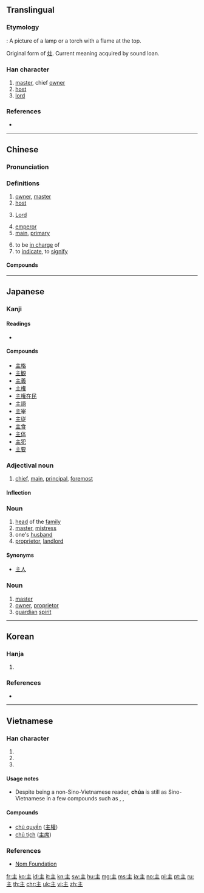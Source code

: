 {{also|王|玉|生|丰}}
==Translingual==
{{stroke order|type=bw}}
{{stroke order|type=jbw}}
{{stroke order|type=animate}}

===Etymology===
{{Han etyl}}
{{liushu|p}} : A picture of a lamp or a torch with a flame at the top.

Original form of [[炷]]. Current meaning acquired by sound loan.

===Han character===
{{Han char|rn=3|rad=丶|as=04|sn=5|four=00104|canj=YG|ids=⿱丶王}}

# [[master]], chief [[owner]]
# [[host]]
# [[lord]]

===References===
* {{Han ref|kx=0080.200|dkj=00100|dj=0163.010|hdz=10044.030|uh=4E3B|ud=20027|bh=A544|bd=42308}}

----

==Chinese==
{{zh-forms}}

===Pronunciation===
{{zh-pron
|m=zhǔ,zhù
|c=zyu2
|h=pfs=chú
|md=ciō/cṳ̄
|mn=chú
|w=2tsr
|mc=y
|oc=y
|cat=n,a
}}

===Definitions===
{{zh-hanzi}}

# [[owner]], [[master]]
# [[host]]
# {{lb|zh|Christianity}} [[Lord]]
# [[emperor]]
# [[main]], [[primary]]
#: {{zh-l|主要}}
# to be [[in charge]] of
# to [[indicate]], to [[signify]]

====Compounds====
{{der5
|{{zh-l|主板}}
|{{zh-l|主办}}
|{{zh-l|主笔}}
|{{zh-l|主币}}
|{{zh-l|主编}}
|{{zh-l|主场}}
|{{zh-l|主持}}
|{{zh-l|主持人}}
|{{zh-l|主厨}}
|{{zh-l|主词}}
|{{zh-l|主次}}
|{{zh-l|主从}}
|{{zh-l|主单位}}
|{{zh-l|主刀}}
|{{zh-l|主导}}
|{{zh-l|主调}}
|{{zh-l|主动}}
|{{zh-l|主动脉}}
|{{zh-l|主队}}
|{{zh-l|主犯}}
|{{zh-l|主峰}}
|{{zh-l|主妇}}
|{{zh-l|主干}}
|{{zh-l|主攻}}
|{{zh-l|主顾}}
|{{zh-l|主观}}
|{{zh-l|主观能动性}}
|{{zh-l|主观唯心主义}}
|{{zh-l|主观主义}}
|{{zh-l|主管}}
|{{zh-l|主婚}}
|{{zh-l|主机}}
|{{zh-l|主祭}}
|{{zh-l|主家}}
|{{zh-l|主见}}
|{{zh-l|主讲}}
|{{zh-l|主将}}
|{{zh-l|主焦点}}
|{{zh-l|主角}}, {{zh-l|主角儿}}
|{{zh-l|主力}}
|{{zh-l|主流}}
|{{zh-l|主权}}
|{{zh-l|主儿}}
|{{zh-l|主人}}
|{{zh-l|主任}}
|{{zh-l|主题}}
|{{zh-l|主体}}
|{{zh-l|主席}}
|{{zh-l|主要}}
|{{zh-l|主页}}
|{{zh-l|主义}}
|{{zh-l|主意}}
|{{zh-l|主音}}
|{{zh-l|主语}}
|{{zh-l|主张}}
|{{zh-l|主掌}}
}}

----

==Japanese==

===Kanji===
{{ja-kanji|grade=3|rs=丶04}}

====Readings====
* {{ja-readings|goon=[[す]] (su)|kanon=[[しゅ]] (shu)|kun=[[ぬし]] (nushi), [[おも]] (omo), [[あるじ]] (aruji)}}

====Compounds====
* [[主格]]
* [[主観]]
* [[主義]]
* [[主権]]
* [[主権在民]]
* [[主語]]
* [[主宰]]
* [[主従]]
* [[主食]]
* [[主体]]
* [[主犯]]
* [[主要]]

===Adjectival noun===
{{ja-adj|infl=な|おも}}

# [[chief]], [[main]], [[principal]], [[foremost]]

====Inflection====
{{ja-na|おも}}

===Noun===
{{ja-noun|しゅ}}

# [[head]] of the [[family]]
# [[master]], [[mistress]]
# one's [[husband]]
# [[proprietor]], [[landlord]]

====Synonyms====
* [[主人]]

===Noun===
{{ja-noun|ぬし}}

# [[master]]
# [[owner]], [[proprietor]]
# [[guardian]] [[spirit]]

----

==Korean==

===Hanja===
{{ko-hanja|hangeul=주|rv=ju|mr=chu|eumhun=[[임금]], [[주인]]|ehrv=imgeum, juin|ehmr=imgǔm, chuin|ehy=}}

# {{defn|lang=ko|sort=丶04}}

===References===
* {{Hanja ref|nav=11557}}

----

==Vietnamese==

===Han character===
{{vi-hantu|[[chủ]], [[chúa]]|rs=丶04}}

# {{han tu form of|chủ|[[owner]]}}
# {{Nom form of|chúa|retired father of a king}}
# {{Nom form of|Chúa|[[God]]; [[Christ]]}}

====Usage notes====
* Despite being a non-Sino-Vietnamese reader, '''chúa''' is still as Sino-Vietnamese in a few compounds such as {{m|vi|công chúa}}, {{m|vi|quận chúa}}, {{m|vi|lãnh chúa}}

====Compounds====
* [[chủ quyền]] ([[主權]])
* [[chủ tịch]] ([[主席]])

===References===
* [http://nomfoundation.org/common/nom_details.php?codepoint=4e3b Nom Foundation]

[[fr:主]]
[[ko:主]]
[[id:主]]
[[it:主]]
[[kn:主]]
[[sw:主]]
[[hu:主]]
[[mg:主]]
[[ms:主]]
[[ja:主]]
[[no:主]]
[[pl:主]]
[[pt:主]]
[[ru:主]]
[[th:主]]
[[chr:主]]
[[uk:主]]
[[vi:主]]
[[zh:主]]